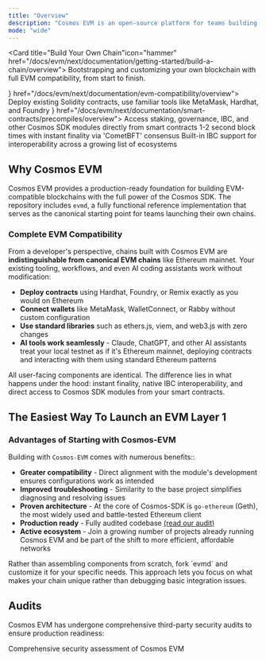 ```yaml
---
title: "Overview"
description: "Cosmos EVM is an open-source platform for teams building their own chain, rollup, or EVM-compatible application. It offers the industry's leading Layer 1 stack with custom modules, instant finality, and a native interoperability layer. With Cosmos EVM, you maintain full ownership of your entire stack—from the application layer down to consensus."
mode: "wide"
---
```



<Card title="Build Your Own Chain"icon="hammer" href="/docs/evm/next/documentation/getting-started/build-a-chain/overview">
  Bootstrapping and customizing your own blockchain with full EVM compatibility, from start to finish.
</Card>

<CardGroup cols={2}>
  <Card title="Ethereum Compatibility" icon={<EthereumOutlineIcon />} href="/docs/evm/next/documentation/evm-compatibility/overview">
    Deploy existing Solidity contracts, use familiar tools like MetaMask, Hardhat, and Foundry
  </Card>
  <Card title="Cosmos Native Features" icon={<CosmosOutlineIcon />} href="/docs/evm/next/documentation/smart-contracts/precompiles/overview">
    Access staking, governance, IBC, and other Cosmos SDK modules directly from smart contracts
  </Card>
  <Card title="Instant Finality" icon="zap" href="/docs/evm/next/documentation/concepts/transactions">
    1-2 second block times with instant finality via 'CometBFT' consensus
  </Card>
  <Card title="Cross-Chain Ready" icon="globe" href="/docs/evm/next/documentation/concepts/ibc">
    Built-in IBC support for interoperability across a growing list of ecosystems
  </Card>
</CardGroup>

## Why Cosmos EVM

Cosmos EVM provides a production-ready foundation for building EVM-compatible blockchains with the full power of the Cosmos SDK. The repository includes `evmd`, a fully functional reference implementation that serves as the canonical starting point for teams launching their own chains.

### Complete EVM Compatibility

From a developer's perspective, chains built with Cosmos EVM are **indistinguishable from canonical EVM chains** like Ethereum mainnet. Your existing tooling, workflows, and even AI coding assistants work without modification:

- **Deploy contracts** using Hardhat, Foundry, or Remix exactly as you would on Ethereum
- **Connect wallets** like MetaMask, WalletConnect, or Rabby without custom configuration
- **Use standard libraries** such as ethers.js, viem, and web3.js with zero changes
- **AI tools work seamlessly** - Claude, ChatGPT, and other AI assistants treat your local testnet as if it's Ethereum mainnet, deploying contracts and interacting with them using standard Ethereum patterns

All user-facing components are identical. The difference lies in what happens under the hood: instant finality, native IBC interoperability, and direct access to Cosmos SDK modules from your smart contracts.

## The Easiest Way To Launch an EVM Layer 1

### Advantages of Starting with Cosmos-EVM

Building with `Cosmos-EVM` comes with numerous benefits::

- **Greater compatibility** - Direct alignment with the module's development ensures configurations work as intended
- **Improved troubleshooting** - Similarity to the base project simplifies diagnosing and resolving issues
- **Proven architecture** - At the core of Cosmos-SDK is `go-ethereum` (Geth), the most widely used and battle-tested Ethereum client
- **Production ready** - Fully audited codebase [(read our audit)](#audits)
- **Active ecosystem** - Join a growing number of projects already running Cosmos EVM and be part of the shift to more efficient, affordable networks

<Card title="Build and customize your own sovereign EVM-blockchain." href="/docs/evm/next/documentation/getting-started/build-a-chain/overview">
  Rather than assembling components from scratch, fork `evmd` and customize it for your specific needs. This approach lets you focus on what makes your chain unique rather than debugging basic integration issues.
</Card>


## Audits

Cosmos EVM has undergone comprehensive third-party security audits to ensure production readiness:

<Card title="Sherlock Security Audit (July 2025)" href="https://github.com/cosmos/evm/blob/main/docs/audits/sherlock_2025_07_28_final.pdf">
  Comprehensive security assessment of Cosmos EVM
</Card>

